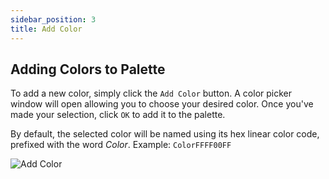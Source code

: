 ```yaml
---
sidebar_position: 3
title: Add Color
---
```


## Adding Colors to Palette

To add a new color, simply click the `Add Color` button. A color picker window will open allowing you to choose your 
desired color. Once you've made your selection, click `OK` to add it to the palette.

By default, the selected color will be named using its hex linear color code, prefixed with the word *Color*.
Example: `ColorFFFF00FF`

![Add Color](_static/img/02_AddColor.png)



